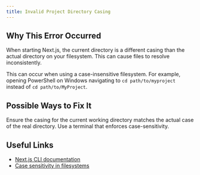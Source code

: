 ```yaml
---
title: Invalid Project Directory Casing
---
```


## Why This Error Occurred

When starting Next.js, the current directory is a different casing than the actual directory on your filesystem. This can cause files to resolve inconsistently.

This can occur when using a case-insensitive filesystem. For example, opening PowerShell on Windows navigating to `cd path/to/myproject` instead of `cd path/to/MyProject`.

## Possible Ways to Fix It

Ensure the casing for the current working directory matches the actual case of the real directory. Use a terminal that enforces case-sensitivity.

## Useful Links

- [Next.js CLI documentation](/docs/pages/api-reference/next-cli)
- [Case sensitivity in filesystems](https://en.wikipedia.org/wiki/Case_sensitivity#In_filesystems)
